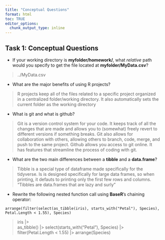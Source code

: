 ```yaml
---
title: "Conceptual Questions"
format: html
toc: TRUE
editor_options: 
  chunk_output_type: inline
---
```


## Task 1: Conceptual Questions

-   If your working directory is **myfolder/homework/**, what *relative* path would you specify to get the file located at **myfolder/MyData.csv**?

> ../MyData.csv

-   What are the major benefits of using R projects?

> R projects keep all of the files related to a specific project organized in a centralized folder/working directory. It also automatically sets the current folder as the working directory

-   What is git and what is github?

> Git is a version control system for your code. It keeps track of all the changes that are made and allows you to (somewhat) freely revert to different versions if something breaks. Git also allows for collaboration with others, allowing others to branch, code, merge, and push to the same project. Github allows you access to git online. It has features that streamline the process of coding with git.

-   What are the two main differences between a **tibble** and a **data.frame**?

> Tibble is a special type of dataframe made specifically for the tidyverse. Is is designed specifically for large data frames, so when printing, it defauts to printing only the first few rows and columns. "Tibbles are data.frames that are lazy and surly"

-   Rewrite the following nested function call using **BaseR**'s chaining operator:

```
arrange(filter(select(as_tibble(iris), starts_with("Petal"), Species), Petal.Length < 1.55), Species)
```

> iris |>  
    as_tibble() |> 
    select(starts_with("Petal"), Species) |>
    filter(Petal.Length < 1.55) |>
    arrange(Species)
